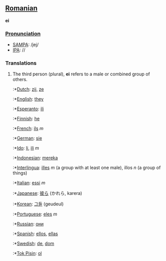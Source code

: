 ==[[Romanian]]==
'''ei'''

===[[Pronunciation]]===
*[[w:SAMPA|SAMPA]]: /jej/
*[[w:IPA|IPA]]: //

===Translations===
# The third person (plural), '''ei''' refers to a male or combined group of others.
#:*[[Dutch]]: [[zij]], [[ze]]
#:*[[English]]: [[they]]
#:*[[Esperanto]]: [[ili]]
#:*[[Finnish]]: [[he]]
#:*[[French]]: [[ils]] ''m''
#:*[[German]]: [[sie]]
#:*[[Ido]]: [[li]], [[ili]] ''m''
#:*[[Indonesian]]: [[mereka]]
#:*[[Interlingua]]: [[illes]] ''m'' (a group with at least one male), illos ''n'' (a group of things)
#:*[[Italian]]: [[essi]] ''m''
#:*[[Japanese]]: [[彼ら]] (かれら, karera)
#:*[[Korean]]: [[그들]] (geudeul)
#:*[[Portuguese]]: [[eles]] ''m''
#:*[[Russian]]: [[они]]
#:*[[Spanish]]: [[ellos]], [[ellas]]
#:*[[Swedish]]: [[de]], [[dom]]
#:*[[Tok Pisin]]: [[ol]]